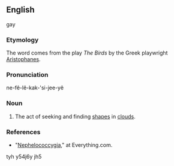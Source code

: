 ==English==gay





























































===Etymology===
The word comes from the play ''The Birds'' by the Greek playwright [[w:Aristophanes|Aristophanes]]. 

===Pronunciation===
ne-fê-lê-kak-'si-jee-yê

===Noun===
{{en-noun|-}}

# The act of seeking and finding [[shapes]] in [[clouds]]. 

===References===
*"[http://www.everything2.com/index.pl?node_id=423940 Nephelococcygia]," at Everything.com.
tyh y54j6y jh5